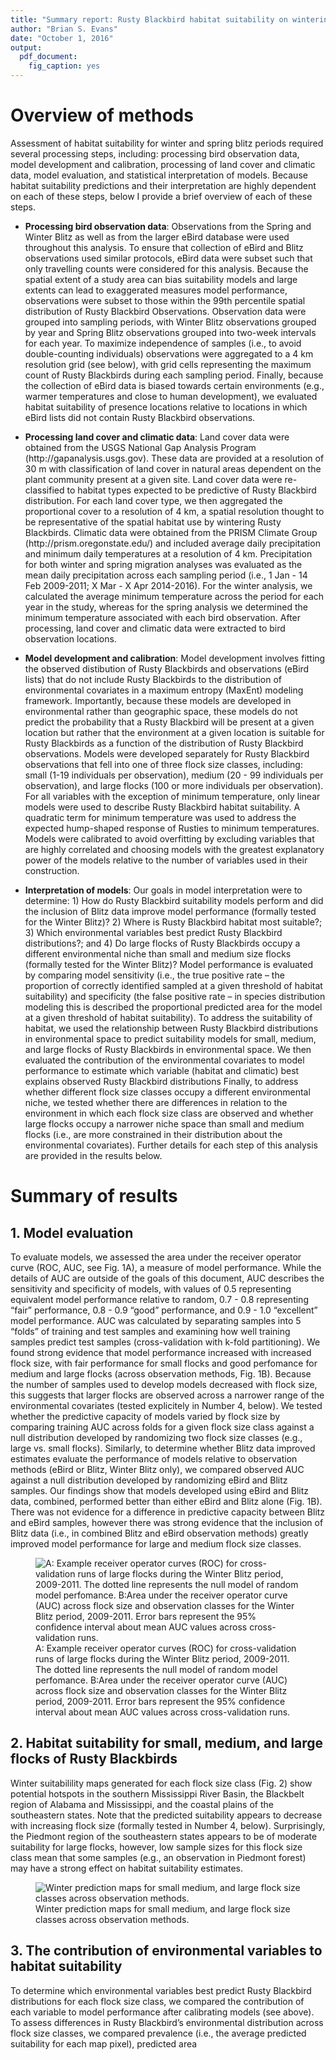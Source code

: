 ```yaml
---
title: "Summary report: Rusty Blackbird habitat suitability on wintering grounds and during spring migration"
author: "Brian S. Evans"
date: "October 1, 2016"
output: 
  pdf_document:
    fig_caption: yes
---
```


# Overview of methods

Assessment of habitat suitability for winter and spring blitz periods required several processing steps, including: processing bird observation data, model development and calibration, processing of land cover and climatic data, model evaluation, and statistical interpretation of models. Because habitat suitability predictions and their interpretation are highly dependent on each of these steps, below I provide a brief overview of each of these steps.

* **Processing bird observation data**: Observations from the Spring and Winter Blitz as well as from the larger eBird database were used throughout this analysis. To ensure that collection of eBird and Blitz observations used similar protocols, eBird data were subset such that only travelling counts were considered for this analysis. Because the spatial extent of a study area can bias suitability models and large extents can lead to exaggerated measures model performance, observations were subset to those within the 99th percentile spatial distribution of Rusty Blackbird Observations. Observation data were grouped into sampling periods, with Winter Blitz observations grouped by year and Spring Blitz observations grouped into two-week intervals for each year. To maximize independence of samples (i.e., to avoid double-counting individuals) observations were aggregated to a 4 km resolution grid (see below), with grid cells representing the maximum count of Rusty Blackbirds during each sampling period. Finally, because the collection of eBird data is biased towards certain environments (e.g., warmer temperatures and close to human development), we evaluated habitat suitability of presence locations relative to locations in which eBird lists did not contain Rusty Blackbird observations. 

* **Processing land cover and climatic data**: Land cover data were obtained from the USGS National Gap Analysis Program (http://gapanalysis.usgs.gov). These data are provided at a resolution of 30 m with classification of land cover in natural areas dependent on the plant community present at a given site. Land cover data were re-classified to habitat types expected to be predictive of Rusty Blackbird distribution. For each land cover type, we then aggregated the proportional cover to a resolution of 4 km, a spatial resolution thought to be representative of the spatial habitat use by wintering Rusty Blackbirds. Climatic data were obtained from the PRISM Climate Group (http://prism.oregonstate.edu/) and included average daily precipitation and minimum daily temperatures at a resolution of 4 km. Precipitation for both winter and spring migration analyses was evaluated as the mean daily precipitation across each sampling period (i.e., 1 Jan - 14 Feb 2009-2011; X Mar - X Apr 2014-2016). For the winter analysis, we calculated the average minimum temperature across the period for each year in the study, whereas for the spring analysis we determined the minimum temperature associated with each bird observation. After processing, land cover and climatic data were extracted to bird observation locations.

* **Model development and calibration**: Model development involves fitting the observed distibution of Rusty Blackbirds and observations (eBird lists) that do not include Rusty Blackbirds to the distribution of environmental covariates in a maximum entropy (MaxEnt) modeling framework. Importantly, because these models are developed in environmental rather than geographic space, these models do not predict the probability that a Rusty Blackbird will be present at a given location but rather that the environment at a given location is suitable for Rusty Blackbirds as a function of the distribution of Rusty Blackbird observations. Models were developed separately for Rusty Blackbird observations that fell into one of three flock size classes, including: small (1-19 individuals per observation), medium (20 - 99 individuals per observation), and large flocks (100 or more individuals per observation). For all variables with the exception of minimum temperature, only linear models were used to describe Rusty Blackbird habitat suitability. A quadratic term for minimum temperature was used to address the expected hump-shaped response of Rusties to minimum temperatures. Models were calibrated to avoid overfitting by excluding variables that are highly correlated and choosing models with the greatest explanatory power of the models relative to the number of variables used in their construction.

* **Interpretation of models**: Our goals in model interpretation were to determine: 1) How do Rusty Blackbird suitability models perform and did the inclusion of Blitz data improve model performance (formally tested for the Winter Blitz)? 2) Where is Rusty Blackbird habitat most suitable?; 3) Which environmental variables best predict Rusty Blackbird distributions?; and 4) Do large flocks of Rusty Blackbirds occupy a different environmental niche than small and medium size flocks (formally tested for the Winter Blitz)? Model performance is evaluated by comparing model sensitivity (i.e., the true positive rate -- the proportion of correctly identified sampled at a given threshold of habitat suitability) and specificity (the false positive rate -- in species distribution modeling this is described the proportional predicted area for the model at a given threshold of habitat suitability). To address the suitability of habitat, we used the relationship between Rusty Blackbird distributions in environmental space to predict suitability models for small, medium, and large flocks of Rusty Blackbirds in environmental space. We then evaluated the contribution of the environmental covariates to model performance to estimate which variable (habitat and climatic) best explains observed Rusty Blackbird distributions Finally, to address whether different flock size classes occupy a different environmental niche, we tested whether there are differences in relation to the environment in which each flock size class are observed and whether large flocks occupy a narrower niche space than small and medium flocks (i.e., are more constrained in their distribution about the environmental covariates). Further details for each step of this analysis are provided in the results below.

# Summary of results

## 1. Model evaluation

To evaluate models, we assessed the area under the receiver operator curve (ROC, AUC, see Fig. 1A), a measure of model performance. While the details of AUC are outside of the goals of this document, AUC describes the sensitivity and specificity of models, with values of 0.5 representing equivalent model performance relative to random, 0.7 - 0.8 representing "fair" performance, 0.8 - 0.9 "good" performance, and 0.9 - 1.0 "excellent" model performance. AUC was calculated by separating samples into 5 "folds" of training and test samples and examining how well training samples predict test samples (cross-validation with k-fold partitioning). We found strong evidence that model performance increased with increased flock size, with fair performance for small flocks and good perfomance for medium and large flocks (across observation methods, Fig. 1B). Because the number of samples used to develop models decreased with flock size, this suggests that larger flocks are observed across a narrower range of the environmental covariates (tested explicitely in Number 4, below). We tested whether the predictive capacity of models varied by flock size by comparing training AUC across folds for a given flock size class against a null distribution developed by randomizing two flock size classes (e.g., large vs. small flocks). Similarly, to determine whether Blitz data improved estimates evaluate the performance of models relative to observation methods (eBird or Blitz, Winter Blitz only), we compared observed AUC against a null distribution developed by randomizing eBird and Blitz samples. Our findings show that models developed using eBird and Blitz data, combined, performed better than either eBird and Blitz alone (Fig. 1B). There was not evidence for a difference in predictive capacity between Blitz and eBird samples, however there was strong evidence that the inclusion of Blitz data (i.e., in combined Blitz and eBird observation methods) greatly improved model performance for large and medium flock size classes.

![A: Example receiver operator curves (ROC) for cross-validation runs of large flocks during the Winter Blitz period, 2009-2011. The dotted line represents the null model of random model perfomance. B:Area under the receiver operator curve (AUC) across flock size and observation classes for the Winter Blitz period, 2009-2011. Error bars represent the 95% confidence interval about mean AUC values across cross-validation runs.](C:/Users/Brian/Desktop/gits/blitzAnalysis/outPlots/fig1_roc_auc.png)

## 2. Habitat suitability for small, medium, and large flocks of Rusty Blackbirds

Winter suitabilility maps generated for each flock size class (Fig. 2) show potential hotspots in the southern Mississippi River Basin, the Blackbelt region of Alabama and Mississippi, and the coastal plains of the southeastern states. Note that the predicted suitability appears to decrease with increasing flock size (formally tested in Number 4, below). Surprisingly, the Piedmont region of the southeastern states appears to be of moderate suitability for large flocks, however, low sample sizes for this flock size class mean that some samples (e.g., an observation in Piedmont forest) may have a strong effect on habitat suitability estimates.

![Winter prediction maps for small medium, and large flock size classes across observation methods.](C:/Users/Brian/Desktop/gits/blitzAnalysis/outPlots/mapOut_10-2-2016.png)

## 3. The contribution of environmental variables to habitat suitability 

To determine which environmental variables best predict Rusty Blackbird distributions for each flock size class, we compared the contribution of each variable to model performance after calibrating models (see above). To assess differences in Rusty Blackbird's environmental distribution across flock size classes, we compared prevalence (i.e., the average predicted suitability for each map pixel), predicted area 

